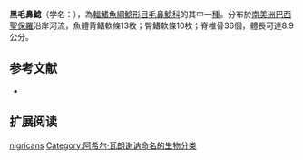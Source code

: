 {{Speciesbox
| name = 黑毛鼻鯰
| image = 
| image_width = 
| status = NE
| status_system = IUCN3.1
| genus = Trichomycterus
| species = nigricans
| authority = [[Achille_Valenciennes|Valenciennes]], 1832
| synonyms = 
}}

'''黑毛鼻鯰'''（学名：''{{lang|en|Trichomycterus nigricans}}''），為[[輻鰭魚綱|輻鰭魚綱]][[鯰形目|鯰形目]][[毛鼻鯰科|毛鼻鯰科]]的其中一[[種|種]]。分布於[[南美洲|南美洲]][[巴西|巴西]][[聖保羅|聖保羅]]沿岸河流，魚體背鰭軟條13枚；臀鰭軟條10枚；脊椎骨36個，體長可達8.9公分。

==参考文献==
*{{FishBase_species|genus=Trichomycterus|species=nigricans|year=2011|month=12}}

== 扩展阅读 ==
{{refbegin}}
{{wikispecies-inline|Trichomycterus nigricans|黑毛鼻鯰}}
{{refend}}
{{Taxonbar|from=Q942913}}

[[Category:毛鼻鯰属|nigricans]]
[[Category:阿希尔·瓦朗谢讷命名的生物分类|Category:阿希尔·瓦朗谢讷命名的生物分类]]


{{鯰形目小作品}}